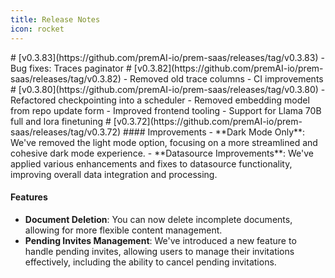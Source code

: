 ```yaml
---
title: Release Notes
icon: rocket
---
```

<Update label="November 26, 2024" description="v0.3.83">
# [v0.3.83](https://github.com/premAI-io/prem-saas/releases/tag/v0.3.83)
- Bug fixes: Traces paginator
</Update>
<Update label="November 26, 2024" description="v0.3.82">
# [v0.3.82](https://github.com/premAI-io/prem-saas/releases/tag/v0.3.82)
- Removed old trace columns
- CI improvements
</Update>
<Update label="November 26, 2024" description="v0.3.80">
# [v0.3.80](https://github.com/premAI-io/prem-saas/releases/tag/v0.3.80)
- Refactored checkpointing into a scheduler
- Removed embedding model from repo update form
- Improved frontend tooling 
- Support for Llama 70B full and lora finetuning

</Update>
<Update label="October 22, 2024" description="v0.3.72">
# [v0.3.72](https://github.com/premAI-io/prem-saas/releases/tag/v0.3.72)
#### Improvements
- **Dark Mode Only**: We've removed the light mode option, focusing on a more streamlined and cohesive dark mode experience.
- **Datasource Improvements**: We've applied various enhancements and fixes to datasource functionality, improving overall data integration and processing.

#### Features
- **Document Deletion**: You can now delete incomplete documents, allowing for more flexible content management.
- **Pending Invites Management**: We've introduced a new feature to handle pending invites, allowing users to manage their invitations effectively, including the ability to cancel pending invitations.
</Update>

